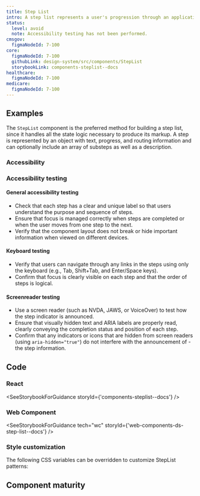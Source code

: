 ```yaml
---
title: Step List
intro: A step list represents a user's progression through an application or multi-page form. It serves as a table of contents and a way to quickly see where they are and what they should be working on next.
status:
  level: avoid
  note: Accessibility testing has not been performed.
cmsgov:
  figmaNodeId: 7-100
core:
  figmaNodeId: 7-100
  githubLink: design-system/src/components/StepList
  storybookLink: components-steplist--docs
healthcare:
  figmaNodeId: 7-100
medicare:
  figmaNodeId: 7-100
---
```



## Examples

The `StepList` component is the preferred method for building a step list, since it handles all the state logic necessary to produce its markup. A step is represented by an object with text, progress, and routing information and can optionally include an array of substeps as well as a description.

<StorybookExample componentName="step-list" storyId="components-steplist--step-list-example" />

### Accessibility

### Accessibility testing

#### General accessibility testing
- Check that each step has a clear and unique label so that users understand the purpose and sequence of steps.
- Ensure that focus is managed correctly when steps are completed or when the user moves from one step to the next.
- Verify that the component layout does not break or hide important information when viewed on different devices.

#### Keyboard testing
- Verify that users can navigate through any links in the steps using only the keyboard (e.g., Tab, Shift+Tab, and Enter/Space keys).
- Confirm that focus is clearly visible on each step and that the order of steps is logical.

#### Screenreader testing
- Use a screen reader (such as NVDA, JAWS, or VoiceOver) to test how the step indicator is announced.
- Ensure that visually hidden text and ARIA labels are properly read, clearly conveying the completion status and position of each step.
- Confirm that any indicators or icons that are hidden from screen readers (using `aria-hidden="true"`) do not interfere with the announcement of - the step information.

## Code

### React

<SeeStorybookForGuidance storyId={'components-steplist--docs'} />

### Web Component

<SeeStorybookForGuidance tech="wc" storyId={'web-components-ds-step-list--docs'} />

### Style customization

The following CSS variables can be overridden to customize StepList patterns:

<ComponentThemeOptions componentname="steplist" />

## Component maturity

<MaturityChecklist
  a11yStandards={false}
  color={true}
  forcedColors={true}
  screenReaders={true}
  keyboardNavigable={false}
  storybook={true}
  responsive={true}
  spanish={false}
  completeUiKit={false}
  responsiveUiKit={false}
  tokensInCode={true}
  tokensInSketch={true}
/>
